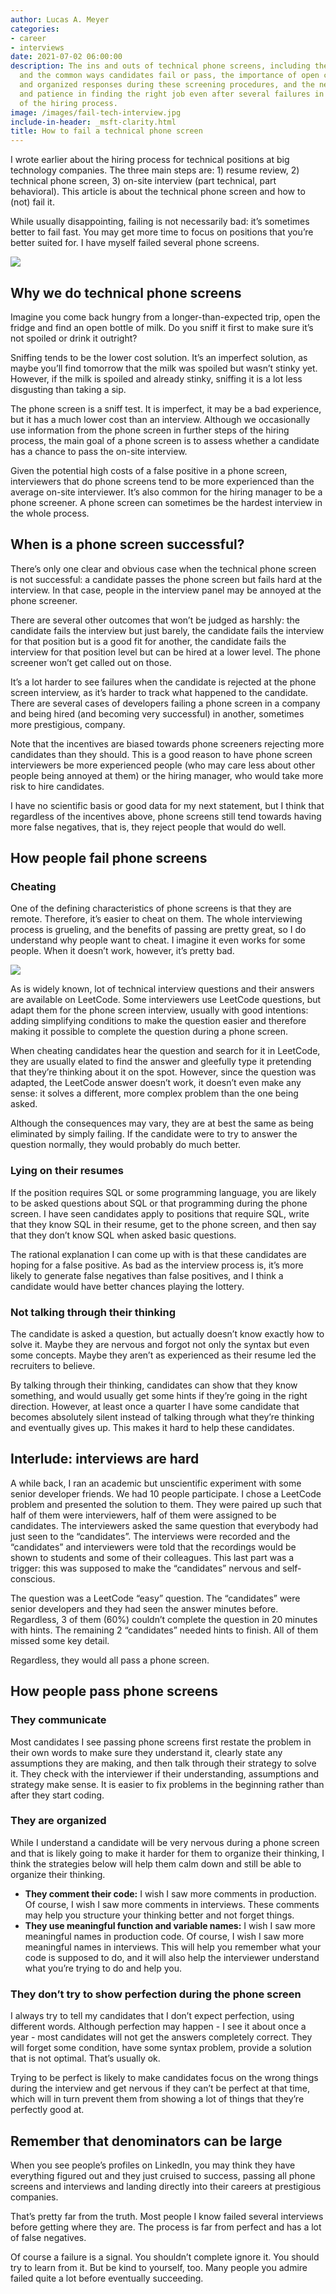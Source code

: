 ```yaml
---
author: Lucas A. Meyer
categories:
- career
- interviews
date: 2021-07-02 06:00:00
description: The ins and outs of technical phone screens, including their purpose
  and the common ways candidates fail or pass, the importance of open communication
  and organized responses during these screening procedures, and the need for understanding
  and patience in finding the right job even after several failures in this stage
  of the hiring process.
image: /images/fail-tech-interview.jpg
include-in-header: _msft-clarity.html
title: How to fail a technical phone screen
---
```

<article data-clarity-region="article">


I wrote earlier about the hiring process for technical positions at big technology companies. The three main steps are: 1) resume review, 2) technical phone screen, 3) on-site interview (part technical, part behavioral). This article is about the technical phone screen and how to (not) fail it.

While usually disappointing, failing is not necessarily bad: it's sometimes better to fail fast. You may get more time to focus on positions that you're better suited for. I have myself failed several phone screens.

![](/images/sql-fail.png)

## Why we do technical phone screens
Imagine you come back hungry from a longer-than-expected trip, open the fridge and find an open bottle of milk. Do you sniff it first to make sure it's not spoiled or drink it outright?

Sniffing tends to be the lower cost solution. It's an imperfect solution, as maybe you'll find tomorrow that the milk was spoiled but wasn't stinky yet. However, if the milk is spoiled and already stinky, sniffing it is a lot less disgusting than taking a sip.

The phone screen is a sniff test. It is imperfect, it may be a bad experience, but it has a much lower cost than an interview. Although we occasionally use information from the phone screen in further steps of the hiring process, the main goal of a phone screen is to assess whether a candidate has a chance to pass the on-site interview.

Given the potential high costs of a false positive in a phone screen, interviewers that do phone screens tend to be more experienced than the average on-site interviewer. It's also common for the hiring manager to be a phone screener. A phone screen can sometimes be the hardest interview in the whole process.

## When is a phone screen successful?
There's only one clear and obvious case when the technical phone screen is not successful: a candidate passes the phone screen but fails hard at the interview. In that case, people in the interview panel may be annoyed at the phone screener.

There are several other outcomes that won't be judged as harshly: the candidate fails the interview but just barely, the candidate fails the interview for that position but is a good fit for another, the candidate fails the interview for that position level but can be hired at a lower level. The phone screener won't get called out on those.

It's a lot harder to see failures when the candidate is rejected at the phone screen interview, as it's harder to track what happened to the candidate. There are several cases of developers failing a phone screen in a company and being hired (and becoming very successful) in another, sometimes more prestigious, company.

Note that the incentives are biased towards phone screeners rejecting more candidates than they should. This is a good reason to have phone screen interviewers be more experienced people (who may care less about other people being annoyed at them) or the hiring manager, who would take more risk to hire candidates.

I have no scientific basis or good data for my next statement, but I think that regardless of the incentives above, phone screens still tend towards having more false negatives, that is, they reject people that would do well.

## How people fail phone screens

### Cheating
One of the defining characteristics of phone screens is that they are remote. Therefore, it's easier to cheat on them. The whole interviewing process is grueling, and the benefits of passing are pretty great, so I do understand why people want to cheat. I imagine it even works for some people. When it doesn't work, however, it's pretty bad.

![](/images/cheating.png)

As is widely known, lot of technical interview questions and their answers are available on LeetCode. Some interviewers use LeetCode questions, but adapt them for the phone screen interview, usually with good intentions: adding simplifying conditions to make the question easier and therefore making it possible to complete the question during a phone screen.

When cheating candidates hear the question and search for it in LeetCode, they are usually elated to find the answer and gleefully type it pretending that they're thinking about it on the spot. However, since the question was adapted, the LeetCode answer doesn't work, it doesn't even make any sense: it solves a different, more complex problem than the one being asked.

Although the consequences may vary, they are at best the same as being eliminated by simply failing. If the candidate were to try to answer the question normally, they would probably do much better.

### Lying on their resumes
If the position requires SQL or some programming language, you are likely to be asked questions about SQL or that programming during the phone screen. I have seen candidates apply to positions that require SQL, write that they know SQL in their resume, get to the phone screen, and then say that they don't know SQL when asked basic questions.

The rational explanation I can come up with is that these candidates are hoping for a false positive. As bad as the interview process is, it's more likely to generate false negatives than false positives, and I think a candidate would have better chances playing the lottery.

### Not talking through their thinking

The candidate is asked a question, but actually doesn't know exactly how to solve it. Maybe they are nervous and forgot not only the syntax but even some concepts. Maybe they aren't as experienced as their resume led the recruiters to believe.

By talking through their thinking, candidates can show that they know something, and would usually get some hints if they're going in the right direction. However, at least once a quarter I have some candidate that becomes absolutely silent instead of talking through what they're thinking and eventually gives up. This makes it hard to help these candidates.

## Interlude: interviews are hard

A while back, I ran an academic but unscientific experiment with some senior developer friends. We had 10 people participate. I chose a LeetCode problem and presented the solution to them. They were paired up such that half of them were interviewers, half of them were assigned to be candidates. The interviewers asked the same question that everybody had just seen to the "candidates". The interviews were recorded and the "candidates" and interviewers were told that the recordings would be shown to students and some of their colleagues. This last part was a trigger: this was supposed to make the "candidates" nervous and self-conscious.

The question was a LeetCode "easy" question. The "candidates" were senior developers and they had seen the answer minutes before. Regardless, 3 of them (60%) couldn't complete the question in 20 minutes with hints. The remaining 2 "candidates" needed hints to finish. All of them missed some key detail.

Regardless, they would all pass a phone screen.

## How people pass phone screens

### They communicate
Most candidates I see passing phone screens first restate the problem in their own words to make sure they understand it, clearly state any assumptions they are making, and then talk through their strategy to solve it. They check with the interviewer if their understanding, assumptions and strategy make sense. It is easier to fix problems in the beginning rather than after they start coding.

### They are organized
While I understand a candidate will be very nervous during a phone screen and that is likely going to make it harder for them to organize their thinking, I think the strategies below will help them calm down and still be able to organize their thinking.

- **They comment their code:**  I wish I saw more comments in production. Of course, I wish I saw more comments in interviews. These comments may help you structure your thinking better and not forget things.
- **They use meaningful function and variable names:** I wish I saw more meaningful names in production code. Of course, I wish I saw more meaningful names in interviews. This will help you remember what your code is supposed to do, and it will also help the interviewer understand what you're trying to do and help you.

### They don't try to show perfection during the phone screen
I always try to tell my candidates that I don't expect perfection, using different words. Although perfection may happen - I see it about once a year - most candidates will not get the answers completely correct. They will forget some condition, have some syntax problem, provide a solution that is not optimal. That's usually ok.

Trying to be perfect is likely to make candidates focus on the wrong things during the interview and get nervous if they can't be perfect at that time, which will in turn prevent them from showing a lot of things that they're perfectly good at.

## Remember that denominators can be large
When you see people's profiles on LinkedIn, you may think they have everything figured out and they just cruised to success, passing all phone screens and interviews and landing directly into their careers at prestigious companies.

That's pretty far from the truth. Most people I know failed several interviews before getting where they are. The process is far from perfect and has a lot of false negatives.

Of course a failure is a signal. You shouldn't complete ignore it. You should try to learn from it. But be kind to yourself, too. Many people you admire failed quite a lot before eventually succeeding.
</article>